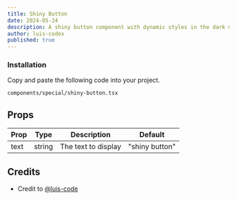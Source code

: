 ```yaml
---
title: Shiny Button
date: 2024-05-24
description: A shiny button component with dynamic styles in the dark mode or light mode.
author: luis-codex
published: true
---
```


<ComponentPreview name="shiny-button-demo" />

<Steps>

### Installation

Copy and paste the following code into your project.

```text
components/special/shiny-button.tsx
```

<ComponentSource name="shiny-button" />

</Steps>

## Props

| Prop | Type   | Description         | Default        |
| ---- | ------ | ------------------- | -------------- |
| text | string | The text to display | "shiny button" |

## Credits

- Credit to [@luis-code](https://luis-code.vercel.app/)
